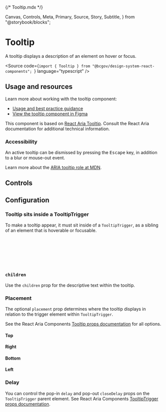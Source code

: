 {/* Tooltip.mdx */}

  Canvas,
  Controls,
  Meta,
  Primary,
  Source,
  Story,
  Subtitle,
} from "@storybook/blocks";


<Meta of={TooltipStories} />

# Tooltip

<Subtitle>
  A tooltip displays a description of an element on hover or focus.
</Subtitle>

<Source
  code={`import { Tooltip } from "@bcgov/design-system-react-components"; `}
  language="typescript"
/>

## Usage and resources

Learn more about working with the tooltip component:

- [Usage and best practice guidance](https://www2.gov.bc.ca/gov/content?id=EC342F905ABF47FD8B131AB67D4EDD7B)
- [View the tooltip component in Figma](https://www2.gov.bc.ca/gov/content?id=8E36BE1D10E04A17B0CD4D913FA7AC43#designers)

This component is based on [React Aria Tooltip](https://react-spectrum.adobe.com/react-aria/Tooltip.html). Consult the React Aria documentation for additional technical information.

### Accessibility

An active tooltip can be dismissed by pressing the <kbd>Escape</kbd> key, in addition to a blur or mouse-out event.

Learn more about the [ARIA tooltip role at MDN](https://developer.mozilla.org/en-US/docs/Web/Accessibility/ARIA/Roles/tooltip_role).

## Controls

<Canvas of={TooltipStories.TooltipTemplate} />
<Controls of={TooltipStories.TooltipTemplate} />

## Configuration

### Tooltip sits inside a TooltipTrigger

To make a tooltip appear, it must sit inside of a `TooltipTrigger`, as a sibling of an element that is hoverable or focusable.

```jsx
<TooltipTrigger>
  <Button>Hover or focus</Button>
  <Tooltip placement="top">
    This text appears when the button is hovered or focused.
  </Tooltip>
</TooltipTrigger>
```

### `children`

Use the `children` prop for the descriptive text within the tooltip.

### Placement

The optional `placement` prop determines where the tooltip displays in relation to the trigger element within `TooltipTrigger`.

See the React Aria Components [Tooltip props documentation](https://react-spectrum.adobe.com/react-aria/Tooltip.html#tooltip-1) for all options.

#### Top

<Canvas of={TooltipStories.TopPlacement} />

#### Right

<Canvas of={TooltipStories.RightPlacement} />

#### Bottom

<Canvas of={TooltipStories.BottomPlacement} />

#### Left

<Canvas of={TooltipStories.LeftPlacement} />

### Delay

You can control the pop-in `delay` and pop-out `closeDelay` props on the `TooltipTrigger` parent element. See React Aria Components [TooltipTrigger props documentation](https://react-spectrum.adobe.com/react-aria/Tooltip.html#tooltip-1).

<Canvas of={TooltipStories.Delay} />
